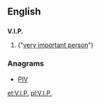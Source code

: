 ==English==

==={{initialism}}===
'''V.I.P.'''

# {{alternative spelling of|[[VIP]]}} ("[[very important person]]")

===Anagrams===
* [[PIV#English|PIV]]

[[et:V.I.P.]]
[[pl:V.I.P.]]